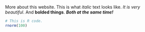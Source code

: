 More about this website. This is what _italic_ text looks like. _It is very beautiful_. And **bolded things**. ***Both at the same time!***

```r
# This is R code.
rnorm(100)
```

